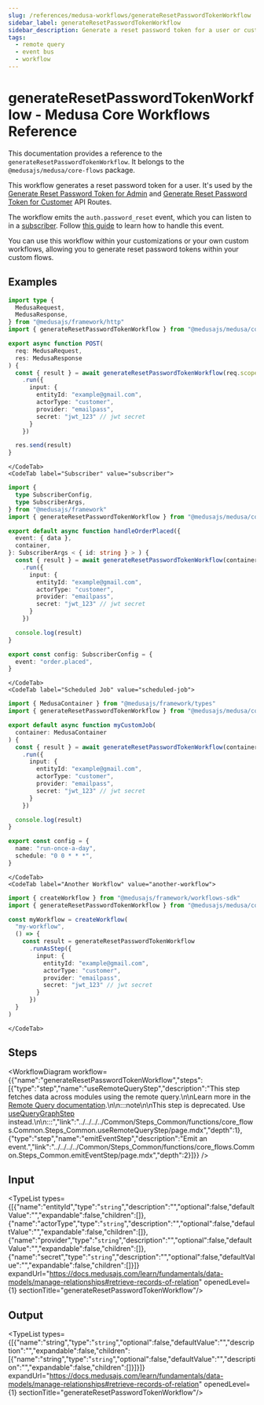 ```yaml
---
slug: /references/medusa-workflows/generateResetPasswordTokenWorkflow
sidebar_label: generateResetPasswordTokenWorkflow
sidebar_description: Generate a reset password token for a user or customer.
tags:
  - remote query
  - event bus
  - workflow
---
```



# generateResetPasswordTokenWorkflow - Medusa Core Workflows Reference

This documentation provides a reference to the `generateResetPasswordTokenWorkflow`. It belongs to the `@medusajs/medusa/core-flows` package.

This workflow generates a reset password token for a user. It's used by the
[Generate Reset Password Token for Admin](https://docs.medusajs.com/api/admin#auth\_postactor\_typeauth\_providerresetpassword)
and [Generate Reset Password Token for Customer](https://docs.medusajs.com/api/store#auth\_postactor\_typeauth\_providerresetpassword)
API Routes.

The workflow emits the `auth.password_reset` event, which you can listen to in
a [subscriber](https://docs.medusajs.com/learn/fundamentals/events-and-subscribers). Follow
[this guide](https://docs.medusajs.com/resources/commerce-modules/auth/reset-password) to learn
how to handle this event.

You can use this workflow within your customizations or your own custom workflows, allowing you to
generate reset password tokens within your custom flows.

<SourceCodeLink link="https://github.com/medusajs/medusa/blob/402a5c3cd48a84bacc35c599da7bcd8ba4d2af27/packages/core/core-flows/src/auth/workflows/generate-reset-password-token.ts#L42" />

## Examples

<CodeTabs group="workflow-exection">
    <CodeTab label="API Route" value="api-route">
    
```ts title="src/api/workflow/route.ts"
import type {
  MedusaRequest,
  MedusaResponse,
} from "@medusajs/framework/http"
import { generateResetPasswordTokenWorkflow } from "@medusajs/medusa/core-flows"

export async function POST(
  req: MedusaRequest,
  res: MedusaResponse
) {
  const { result } = await generateResetPasswordTokenWorkflow(req.scope)
    .run({
      input: {
        entityId: "example@gmail.com",
        actorType: "customer",
        provider: "emailpass",
        secret: "jwt_123" // jwt secret
      }
    })

  res.send(result)
}
```

    </CodeTab>
    <CodeTab label="Subscriber" value="subscriber">
    
```ts title="src/subscribers/order-placed.ts"
import {
  type SubscriberConfig,
  type SubscriberArgs,
} from "@medusajs/framework"
import { generateResetPasswordTokenWorkflow } from "@medusajs/medusa/core-flows"

export default async function handleOrderPlaced({
  event: { data },
  container,
}: SubscriberArgs < { id: string } > ) {
  const { result } = await generateResetPasswordTokenWorkflow(container)
    .run({
      input: {
        entityId: "example@gmail.com",
        actorType: "customer",
        provider: "emailpass",
        secret: "jwt_123" // jwt secret
      }
    })

  console.log(result)
}

export const config: SubscriberConfig = {
  event: "order.placed",
}
```

    </CodeTab>
    <CodeTab label="Scheduled Job" value="scheduled-job">
    
```ts title="src/jobs/message-daily.ts"
import { MedusaContainer } from "@medusajs/framework/types"
import { generateResetPasswordTokenWorkflow } from "@medusajs/medusa/core-flows"

export default async function myCustomJob(
  container: MedusaContainer
) {
  const { result } = await generateResetPasswordTokenWorkflow(container)
    .run({
      input: {
        entityId: "example@gmail.com",
        actorType: "customer",
        provider: "emailpass",
        secret: "jwt_123" // jwt secret
      }
    })

  console.log(result)
}

export const config = {
  name: "run-once-a-day",
  schedule: "0 0 * * *",
}
```

    </CodeTab>
    <CodeTab label="Another Workflow" value="another-workflow">
    
```ts title="src/workflows/my-workflow.ts"
import { createWorkflow } from "@medusajs/framework/workflows-sdk"
import { generateResetPasswordTokenWorkflow } from "@medusajs/medusa/core-flows"

const myWorkflow = createWorkflow(
  "my-workflow",
  () => {
    const result = generateResetPasswordTokenWorkflow
      .runAsStep({
        input: {
          entityId: "example@gmail.com",
          actorType: "customer",
          provider: "emailpass",
          secret: "jwt_123" // jwt secret
        }
      })
  }
)
```

    </CodeTab>
  </CodeTabs>

## Steps

<WorkflowDiagram workflow={{"name":"generateResetPasswordTokenWorkflow","steps":[{"type":"step","name":"useRemoteQueryStep","description":"This step fetches data across modules using the remote query.\n\nLearn more in the [Remote Query documentation](https://docs.medusajs.com/learn/fundamentals/module-links/query).\n\n:::note\n\nThis step is deprecated. Use [useQueryGraphStep](../../../../Common/Steps_Common/functions/core_flows.Common.Steps_Common.useQueryGraphStep/page.mdx) instead.\n\n:::","link":"../../../../Common/Steps_Common/functions/core_flows.Common.Steps_Common.useRemoteQueryStep/page.mdx","depth":1},{"type":"step","name":"emitEventStep","description":"Emit an event.","link":"../../../../Common/Steps_Common/functions/core_flows.Common.Steps_Common.emitEventStep/page.mdx","depth":2}]}} />

## Input

<TypeList types={[{"name":"entityId","type":"`string`","description":"","optional":false,"defaultValue":"","expandable":false,"children":[]},{"name":"actorType","type":"`string`","description":"","optional":false,"defaultValue":"","expandable":false,"children":[]},{"name":"provider","type":"`string`","description":"","optional":false,"defaultValue":"","expandable":false,"children":[]},{"name":"secret","type":"`string`","description":"","optional":false,"defaultValue":"","expandable":false,"children":[]}]} expandUrl="https://docs.medusajs.com/learn/fundamentals/data-models/manage-relationships#retrieve-records-of-relation" openedLevel={1} sectionTitle="generateResetPasswordTokenWorkflow"/>

## Output

<TypeList types={[{"name":"string","type":"`string`","optional":false,"defaultValue":"","description":"","expandable":false,"children":[{"name":"string","type":"`string`","optional":false,"defaultValue":"","description":"","expandable":false,"children":[]}]}]} expandUrl="https://docs.medusajs.com/learn/fundamentals/data-models/manage-relationships#retrieve-records-of-relation" openedLevel={1} sectionTitle="generateResetPasswordTokenWorkflow"/>

